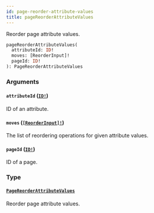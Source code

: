 ```yaml
---
id: page-reorder-attribute-values
title: pageReorderAttributeValues
---
```


Reorder page attribute values.

```graphql
pageReorderAttributeValues(
  attributeId: ID!
  moves: [ReorderInput]!
  pageId: ID!
): PageReorderAttributeValues

```

### Arguments

#### `attributeId` ([`ID!`](/docs/developer/api-reference/scalars/id))

ID of an attribute.

#### `moves` ([`[ReorderInput]!`](/docs/developer/api-reference/inputs/reorder-input))

The list of reordering operations for given attribute values.

#### `pageId` ([`ID!`](/docs/developer/api-reference/scalars/id))

ID of a page.

### Type

#### [`PageReorderAttributeValues`](/docs/developer/api-reference/objects/page-reorder-attribute-values)

Reorder page attribute values.
